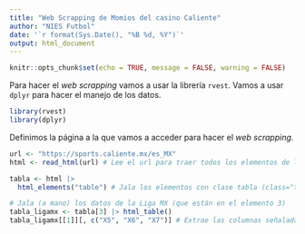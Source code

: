 ```yaml
---
title: "Web Scrapping de Momios del casino Caliente"
author: "NIES Futbol"
date: '`r format(Sys.Date(), "%B %d, %Y")`'
output: html_document
---
```


```r
knitr::opts_chunk$set(echo = TRUE, message = FALSE, warning = FALSE)
```

Para hacer el _web scrapping_ vamos a usar la librería `rvest`. Vamos a usar `dplyr` para hacer el manejo de los datos.

```r
library(rvest)
library(dplyr)
```

Definimos la página a la que vamos a acceder para hacer el _web scrapping_.

```r
url <- "https://sports.caliente.mx/es_MX"
html <- read_html(url) # Lee el url para traer todos los elementos de la página
```

```r
tabla <- html |>
  html_elements("table") # Jala los elementos con clase tabla (class="table")
```

```r
# Jala (a mano) los datos de la Liga MX (que están en el elemento 3)
tabla_ligamx <- tabla[3] |> html_table() 
tabla_ligamx[[1]][, c("X5", "X6", "X7")] # Extrae las columnas señaladas
```

